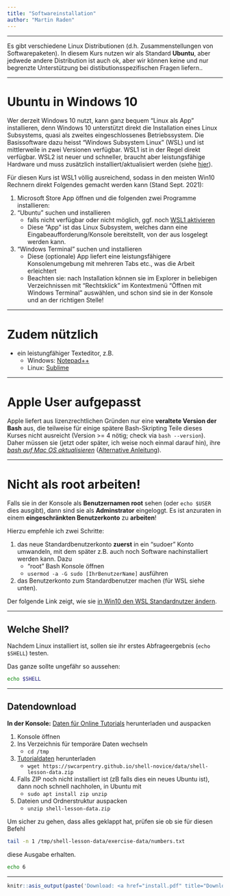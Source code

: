 ```yaml
---
title: "Softwareinstallation"
author: "Martin Raden"
---
```



-------------------------------------------

Es gibt verschiedene Linux Distributionen (d.h. Zusammenstellungen von Softwarepaketen). In diesem Kurs nutzen wir als Standard **Ubuntu**, aber jedwede andere Distribution ist auch ok, aber wir können keine und nur begrenzte Unterstützung bei distibutionsspezifischen Fragen liefern..


-------------------------------------------

# Ubuntu in Windows 10

Wer derzeit Windows 10 nutzt, kann ganz bequem "Linux als App" installieren, denn Windows 10 unterstützt direkt die Installation eines Linux Subsystems, quasi als zweites eingeschlossenes Betriebssystem. Die Basissoftware dazu heisst "Windows Subsystem Linux" (WSL) und ist mittlerweile in zwei Versionen verfügbar. WSL1 ist in der Regel direkt verfügbar. WSL2 ist neuer und schneller, braucht aber leistungsfähige Hardware und muss zusätzlich installiert/aktualisiert werden (siehe [hier](https://beyond.lol/ubuntu-auf-windows-10-installieren-mit-wsl-windows-subsystem-linux/)).

Für diesen Kurs ist WSL1 völlig ausreichend, sodass in den meisten Win10 Rechnern direkt Folgendes gemacht werden kann (Stand Sept. 2021):

1.    Microsoft Store App öffnen und die folgenden zwei Programme installieren:
2.    "Ubuntu" suchen und installieren 
      - falls nicht verfügbar oder nicht möglich, ggf. noch [WSL1 aktivieren](https://beyond.lol/ubuntu-auf-windows-10-installieren-mit-wsl-windows-subsystem-linux/)  
      - Diese "App" ist das Linux Subsystem, welches dann eine Eingabeaufforderung/Konsole bereitstellt, von der aus losgelegt werden kann.
3.    "Windows Terminal" suchen und installieren  
      - Diese (optionale) App liefert eine leistungsfähigere Konsolenumgebung mit mehreren Tabs etc., was die Arbeit erleichtert
      - Beachten sie: nach Installation können sie im Explorer in beliebigen Verzeichnissen mit "Rechtsklick" im Kontextmenü "Öffnen mit Windows Terminal" auswählen, und schon sind sie in der Konsole und an der richtigen Stelle!


-------------------------------------------

# Zudem nützlich

- ein leistungfähiger Texteditor, z.B.
  - Windows: [Notepad++](https://notepad-plus-plus.org/)
  - Linux: [Sublime](https://www.sublimetext.com/)


-------------------------------------------


# Apple User aufgepasst

Apple liefert aus lizenzrechtlichen Gründen nur eine **veraltete Version der Bash** aus, die teilweise für einige spätere Bash-Skripting Teile dieses Kurses nicht ausreicht (Version >= 4 nötig; check via `bash --version`). Daher müssen sie (jetzt oder später, ich weise noch einmal darauf hin), ihre *[bash auf Mac OS aktualisieren](https://www.shell-tips.com/mac/upgrade-bash/)* ([Alternative Anleitung](https://itnext.io/upgrading-bash-on-macos-7138bd1066ba)).


-------------------------------------------

# Nicht als root arbeiten!

Falls sie in der Konsole als **Benutzernamen root** sehen (oder `echo $USER` dies ausgibt), dann sind sie als **Adminstrator** eingeloggt. Es ist anzuraten in einem **eingeschränkten Benutzerkonto** zu **arbeiten**!

Hierzu empfehle ich zwei Schritte:

1. das neue Standardbenutzerkonto **zuerst** in ein "sudoer" Konto umwandeln, mit dem später z.B. auch noch Software nachinstalliert werden kann. Dazu
   - "root" Bash Konsole öffnen
   - `usermod -a -G sudo [IhrBenutzerName]` ausführen
2.    das Benutzerkonto zum Standardbenutzer machen (für WSL siehe unten).

Der folgende Link zeigt, wie sie [in Win10 den WSL Standardnutzer ändern](https://winaero.com/set-default-user-wsl-windows-10/).



-------------------------------------------


## Welche Shell?

Nachdem Linux installiert ist, sollen sie ihr erstes Abfrageergebnis (`echo $SHELL`) testen.

Das ganze sollte ungefähr so aussehen:

```bash
echo $SHELL
```


-------------------------------------------


## Datendownload

**In der Konsole:** [Daten für Online Tutorials](https://swcarpentry.github.io/shell-novice/setup.html) herunterladen und auspacken

1.    Konsole öffnen
2.    Ins Verzeichnis für temporäre Daten wechseln
      -   `cd /tmp`
3.    [Tutorialdaten](https://swcarpentry.github.io/shell-novice/data/shell-lesson-data.zip) herunterladen
      -   `wget https://swcarpentry.github.io/shell-novice/data/shell-lesson-data.zip`
4.    Falls ZIP noch nicht installiert ist (zB falls dies ein neues Ubuntu ist), dann noch schnell nachholen, in Ubuntu mit
      -   `sudo apt install zip unzip`
5.    Dateien und Ordnerstruktur auspacken
      -   `unzip shell-lesson-data.zip`
      

Um sicher zu gehen, dass alles geklappt hat, prüfen sie ob sie für diesen Befehl

```bash
tail -n 1 /tmp/shell-lesson-data/exercise-data/numbers.txt
```

diese Ausgabe erhalten.

```bash
echo 6
```




-------------------------------------------



```r
knitr::asis_output(paste('Download: <a href="install.pdf" title="Download PDF Version">PDF Version</a> dieses Tutorials. Erstellt am ',format(Sys.time(), "%d.%m.%Y"),".",sep=""))
```


